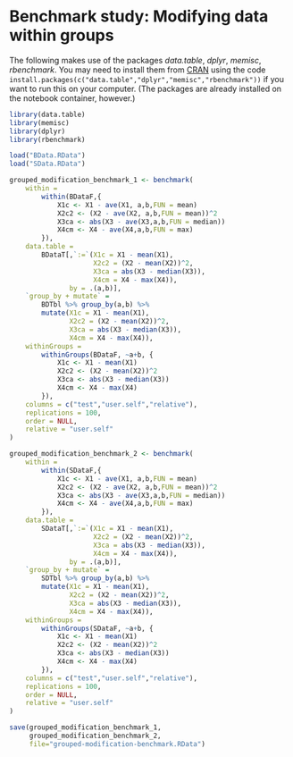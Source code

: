 # Benchmark study: Modifying data within groups


The following makes use of the packages *data.table*, *dplyr*, *memisc*, *rbenchmark*. You may need to
install them from [CRAN](https://cran.r-project.org) using the code
`install.packages(c("data.table","dplyr","memisc","rbenchmark"))` if you want to run this on your computer. (The packages are already installed on the notebook container, however.)

```r
library(data.table)
library(memisc)
library(dplyr)
library(rbenchmark)
```

```r
load("BData.RData")
load("SData.RData")
```

```r
grouped_modification_benchmark_1 <- benchmark(
    within =
        within(BDataF,{
            X1c <- X1 - ave(X1, a,b,FUN = mean)
            X2c2 <- (X2 - ave(X2, a,b,FUN = mean))^2
            X3ca <- abs(X3 - ave(X3,a,b,FUN = median))
            X4cm <- X4 - ave(X4,a,b,FUN = max)
        }),
    data.table =
        BDataT[,`:=`(X1c = X1 - mean(X1),
                     X2c2 = (X2 - mean(X2))^2,
                     X3ca = abs(X3 - median(X3)),
                     X4cm = X4 - max(X4)),
               by = .(a,b)],
    `group_by + mutate` =
        BDTbl %>% group_by(a,b) %>%
        mutate(X1c = X1 - mean(X1),
               X2c2 = (X2 - mean(X2))^2,
               X3ca = abs(X3 - median(X3)),
               X4cm = X4 - max(X4)),
    withinGroups =
        withinGroups(BDataF, ~a+b, {
            X1c <- X1 - mean(X1)
            X2c2 <- (X2 - mean(X2))^2
            X3ca <- abs(X3 - median(X3))
            X4cm <- X4 - max(X4)
        }),
    columns = c("test","user.self","relative"),
    replications = 100,
    order = NULL,
    relative = "user.self"
)
```

```r
grouped_modification_benchmark_2 <- benchmark(
    within =
        within(SDataF,{
            X1c <- X1 - ave(X1, a,b,FUN = mean)
            X2c2 <- (X2 - ave(X2, a,b,FUN = mean))^2
            X3ca <- abs(X3 - ave(X3,a,b,FUN = median))
            X4cm <- X4 - ave(X4,a,b,FUN = max)
        }),
    data.table =
        SDataT[,`:=`(X1c = X1 - mean(X1),
                     X2c2 = (X2 - mean(X2))^2,
                     X3ca = abs(X3 - median(X3)),
                     X4cm = X4 - max(X4)),
               by = .(a,b)],
    `group_by + mutate` =
        SDTbl %>% group_by(a,b) %>%
        mutate(X1c = X1 - mean(X1),
               X2c2 = (X2 - mean(X2))^2,
               X3ca = abs(X3 - median(X3)),
               X4cm = X4 - max(X4)),
    withinGroups =
        withinGroups(SDataF, ~a+b, {
            X1c <- X1 - mean(X1)
            X2c2 <- (X2 - mean(X2))^2
            X3ca <- abs(X3 - median(X3))
            X4cm <- X4 - max(X4)
        }),
    columns = c("test","user.self","relative"),
    replications = 100,
    order = NULL,
    relative = "user.self"
)
```

```r
save(grouped_modification_benchmark_1,
     grouped_modification_benchmark_2,
     file="grouped-modification-benchmark.RData")
```
